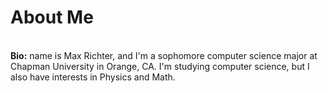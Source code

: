 # About Me
\
**Bio:** name is Max Richter, and I'm a sophomore computer science major at Chapman University in Orange, CA. I'm studying computer science, but I also have interests in Physics and Math.
